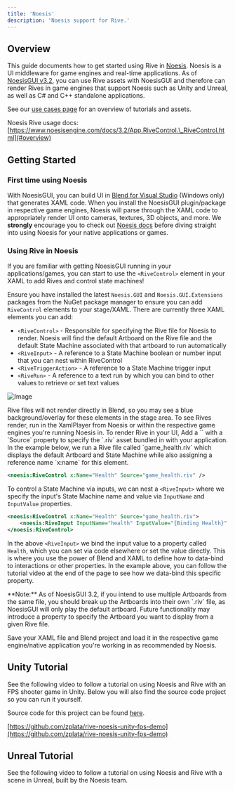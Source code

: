 ```yaml
---
title: 'Noesis'
description: 'Noesis support for Rive.'
---
```



## Overview

This guide documents how to get started using Rive in [Noesis](https://www.noesisengine.com/index.php). Noesis is a UI middleware for game engines and real-time applications. As of [NoesisGUI v3.2](https://www.noesisengine.com/docs/Gui.Core.Changelog.html#version-3-2-0rc2), you can use Rive assets with NoesisGUI and therefore can render Rives in game engines that support Noesis such as Unity and Unreal, as well as C# and C++ standalone applications.

See our [use cases page](https://rive.app/use-cases/) for an overview of tutorials and assets.

Noesis Rive usage docs: [https://www.noesisengine.com/docs/3.2/App.RiveControl.\_RiveControl.html](#overview)

## Getting Started

### First time using Noesis

With NoesisGUI, you can build UI in [Blend for Visual Studio](https://learn.microsoft.com/en-us/visualstudio/xaml-tools/creating-a-ui-by-using-blend-for-visual-studio?view=vs-2022) (Windows only) that generates XAML code. When you install the NoesisGUI plugin/package in respective game engines, Noesis will parse through the XAML code to appropriately render UI onto cameras, textures, 3D objects, and more. We **strongly** encourage you to check out [Noesis docs](https://www.noesisengine.com/docs/Gui.Core.Index.html) before diving straight into using Noesis for your native applications or games.

### Using Rive in Noesis 

If you are familiar with getting NoesisGUI running in your applications/games, you can start to use the `<RiveControl>` element in your XAML to add Rives and control state machines!

Ensure you have installed the latest `Noesis.GUI` and `Noesis.GUI.Extensions` packages from the NuGet package manager to ensure you can add `RiveControl` elements to your stage/XAML. There are currently three XAML elements you can add:

- `<RiveControl>` - Responsible for specifying the Rive file for Noesis to render. Noesis will find the default Artboard on the Rive file and the default State Machine associated with that artboard to run automatically
- `<RiveInput>` - A reference to a State Machine boolean or number input that you can nest within RiveControl
- `<RiveTriggerAction>` - A reference to a State Machine trigger input
- `<RiveRun>` - A reference to a text run by which you can bind to other values to retrieve or set text values

![Image](https://ucarecdn.com/ee84279d-8897-4d4a-b4a1-c0f77ef011d2/)

<Note>
 Rive files will not render directly in Blend, so you may see a blue background/overlay for these elements in the stage area. To see Rives render, run in the XamlPlayer from Noesis or within the respective game engines you're running Noesis in.
</Note>
To render Rive in your UI, Add a `<RiveControl>` with a `Source` property to specify the `.riv` asset bundled in with your application. In the example below, we run a Rive file called `game_health.riv` which displays the default Artboard and State Machine while also assigning a reference name `x:name` for this element.

```xml
<noesis:RiveControl x:Name="Health" Source="game_health.riv" />
```

To control a State Machine via inputs, we can nest a `<RiveInput>` where we specify the input's State Machine name and value via `InputName` and `InputValue` properties.

```xml
<noesis:RiveControl x:Name="Health" Source="game_health.riv">
    <noesis:RiveInput InputName="health" InputValue="{Binding Health}" />
</noesis:RiveControl>
```

In the above `<RiveInput>` we bind the input value to a property called `Health`, which you can set via code elsewhere or set the value directly. This is where you use the power of Blend and XAML to define how to data-bind to interactions or other properties. In the example above, you can follow the tutorial video at the end of the page to see how we data-bind this specific property.

<Note>
 **Note:** As of NoesisGUI 3.2, if you intend to use multiple Artboards from the same file, you should break up the Artboards into their own `.riv` file, as NoesisGUI will only play the default artboard. Future functionality may introduce a property to specify the Artboard you want to display from a given Rive file.
</Note>

Save your XAML file and Blend project and load it in the respective game engine/native application you're working in as recommended by Noesis.

## Unity Tutorial

See the following video to follow a tutorial on using Noesis and Rive with an FPS shooter game in Unity. Below you will also find the source code project so you can run it yourself.

<YouTube id="F6Q4pfnBhbI" />

Source code for this project can be found [here](https://github.com/zplata/rive-noesis-unity-fps-demo).

[https://github.com/zplata/rive-noesis-unity-fps-demo](https://github.com/zplata/rive-noesis-unity-fps-demo)

## Unreal Tutorial

See the following video to follow a tutorial on using Noesis and Rive with a scene in Unreal, built by the Noesis team.

<YouTube id="WuMHGPOINSo" />